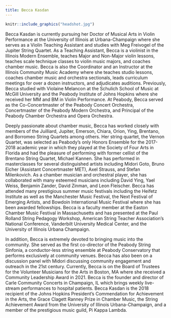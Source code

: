 ```yaml
---
title: Becca Kasdan
---
```


```r
knitr::include_graphics("headshot.jpg")
```


Becca Kasdan is currently pursuing her Doctor of Musical Arts in Violin Performance at the University of Illinois at Urbana-Champaign where she serves as a Violin Teaching Assistant and studies with Meg Freivogel of the Jupiter String Quartet. As a Teaching Assistant, Becca is a violinist in the Illinois Modern Ensemble, teaches Major and Non-Major violin lessons, teaches scale technique classes to violin music majors, and coaches chamber music. Becca is also the Coordinator and an Instructor at the Illinois Community Music Academy where she teaches studio lessons, coaches chamber music and orchestra sectionals, leads curriculum meetings for over a dozen instructors, and adjudicates auditions. Previously, Becca studied with Violaine Melancon at the Schulich School of Music at McGill University and the Peabody Institute of Johns Hopkins where she received her MM and BM in Violin Performance. At Peabody, Becca served as the Co-Concertmaster of the Peabody Concert Orchestra, Concertmaster of the Peabody Modern Orchestra, and Principal of the Peabody Chamber Orchestra and Opera Orchestra. 

Deeply passionate about chamber music, Becca has worked closely with members of the Juilliard, Jupiter, Emerson, Chiara, Orion, Ying, Brentano, and Borromeo String Quartets among others. Her string quartet, the Vernon Quartet, was selected as Peabody’s only Honors Ensemble for the 2017-2018 academic year in which they played at the Society of Four Arts in Florida and had the pleasure of performing with former cellist of the Brentano String Quartet, Michael Kannen. She has performed in masterclasses for several distinguished artists including Midori Goto, Bruno Eicher (Assistant Concertmaster MET), Axel Strauss, and Stefan Milenkovich. As a chamber musician and orchestral player, she has collaborated with many esteemed musicians including David Ying, Yael Weiss, Benjamin Zander, David Zinman, and Leon Fleischer. Becca has attended many prestigious summer music festivals including the Heifetz Institute as well as the Manchester Music Festival, the Next Festival of Emerging Artists, and Bowdoin International Music Festival where she has been awarded fellowships. Becca is a faculty member at the Easton Chamber Music Festival in Massachusetts and has presented at the Paul Rolland String Pedagogy Workshop, American String Teacher Association’s National Conference, Vanderbilt University Medical Center, and the University of Illinois Urbana Champaign.

In addition, Becca is extremely devoted to bringing music into the community. She served as the first co-director of the Peabody String Sinfonia, a conductor-less string ensemble at Peabody Conservatory that performs exclusively at community venues. Becca has also been on a discussion panel with Midori discussing community engagement and outreach in the 21st century. Currently, Becca is on the Board of Trustees for the Volunteer Musicians for the Arts in Boston, MA where she received a Community Leadership Award in 2021. Becca is the founder and director of Carle Community Concerts in Champaign, IL which brings weekly live-stream performances to hospital patients. Becca Kasdan is the 2018 recipient of the Johns Hopkins President’s Commendation for Achievement in the Arts, the Grace Clagett Ranney Prize in Chamber Music, the String Achievement Award from the University of Illinois Urbana-Champaign, and a member of the prestigious music guild, Pi Kappa Lambda.
